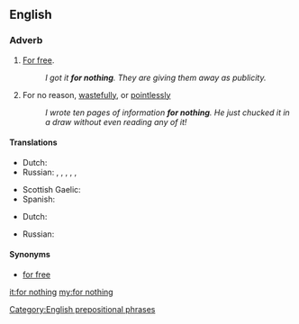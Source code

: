 ==English==

===Adverb===
{{en-adv|head=[[for]] [[nothing]]|-}}

# [[for free|For free]].
#: ''I got it '''for nothing'''. They are giving them away as publicity.''
# For no reason, [[wastefully]], or [[pointlessly]]
#: ''I wrote ten pages of information '''for nothing'''. He just chucked it in a draw without even reading any of it!''

====Translations====
{{trans-top|for free}}
* Dutch: {{t-|nl|voor niets}}
* Russian: {{t+|ru|зря|tr=zrja|sc=Cyrl}}, {{t+|ru|даром|tr=dárom|sc=Cyrl}}, {{t+|ru|впустую|tr=vpustúju|sc=Cyrl}}, {{t+|ru|напрасно|tr=naprásno|sc=Cyrl}}, {{t+|ru|понапрасну|tr=ponaprásnu|sc=Cyrl}}, {{t+|ru|польза|tr=bez pólʹzy|alt=без пользы|sc=Cyrl}}
{{trans-mid}}
* Scottish Gaelic: {{t-|gd|an asgaidh}}
* Spanish: {{t-|es|de balde}}
{{trans-bottom}}

{{trans-top|for no reason}}
* Dutch: {{t-|nl|voor niets}}
{{trans-mid}}
* Russian: {{t+|ru|пустяк|tr=íz-za pustjaká|alt=из-за пустяка|sc=Cyrl}}
{{trans-bottom}}

====Synonyms====
* [[for free]]

[[Category:English prepositional phrases]]

[[it:for nothing]]
[[my:for nothing]]